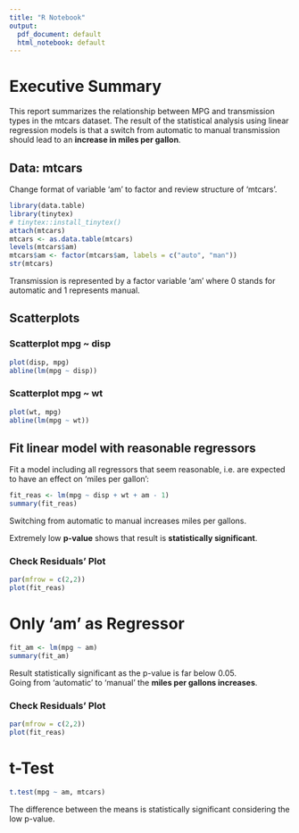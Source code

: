 ```yaml
---
title: "R Notebook"
output:
  pdf_document: default
  html_notebook: default
---
```


# Executive Summary

This report summarizes the relationship between MPG and transmission types in the mtcars dataset. The result of the statistical analysis using linear regression models is that a switch from automatic to manual transmission should lead to an **increase in miles per gallon**.  


## Data: mtcars

Change format of variable 'am' to factor and review structure of 'mtcars'. 

```r
library(data.table)
library(tinytex)
# tinytex::install_tinytex()
attach(mtcars)
mtcars <- as.data.table(mtcars)
levels(mtcars$am)
mtcars$am <- factor(mtcars$am, labels = c("auto", "man"))
str(mtcars)
```
Transmission is represented by a factor variable 'am' where 0 stands for automatic and 1 represents manual.  


\newpage
## Scatterplots

### Scatterplot mpg ~ disp

```r
plot(disp, mpg)
abline(lm(mpg ~ disp))
```
\newpage
### Scatterplot mpg ~ wt
```r
plot(wt, mpg)
abline(lm(mpg ~ wt))
```

\newpage
## Fit linear model with reasonable regressors

Fit a model including all regressors that seem reasonable, i.e. are expected to have an effect on 'miles per gallon':  

```r
fit_reas <- lm(mpg ~ disp + wt + am - 1)
summary(fit_reas)
```
Switching from automatic to manual increases miles per gallons.  

Extremely low **p-value** shows that result is **statistically significant**.  

\newpage
### Check Residuals' Plot

```r
par(mfrow = c(2,2))
plot(fit_reas)
```

\newpage
# Only 'am' as Regressor

```r
fit_am <- lm(mpg ~ am)
summary(fit_am)
```
Result statistically significant as the p-value is far below 0.05.  
Going from 'automatic' to 'manual' the **miles per gallons increases**.  

\newpage
### Check Residuals' Plot
```r
par(mfrow = c(2,2))
plot(fit_reas)
```

# t-Test

```r
t.test(mpg ~ am, mtcars)
```
The difference between the means is statistically significant considering the low p-value. 

